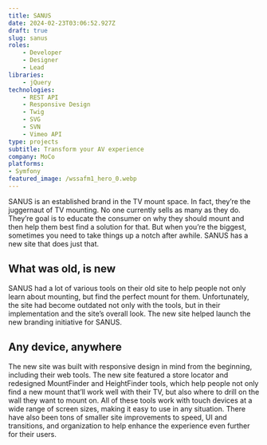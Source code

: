 ```yaml
---
title: SANUS
date: 2024-02-23T03:06:52.927Z
draft: true
slug: sanus
roles:
    - Developer
    - Designer
    - Lead
libraries:
    - jQuery
technologies:
    - REST API
    - Responsive Design
    - Twig
    - SVG
    - SVN
    - Vimeo API
type: projects
subtitle: Transform your AV experience
company: MoCo
platforms:
- Symfony
featured_image: /wssafm1_hero_0.webp
---
```

SANUS is an established brand in the TV mount space. In fact, they’re the juggernaut of TV mounting. No one currently sells as many as they do. They’re goal is to educate the consumer on why they should mount and then help them best find a solution for that. But when you’re the biggest, sometimes you need to take things up a notch after awhile. SANUS has a new site that does just that.

## What was old, is new

SANUS had a lot of various tools on their old site to help people not only learn about mounting, but find the perfect mount for them. Unfortunately, the site had become outdated not only with the tools, but in their implementation and the site’s overall look. The new site helped launch the new branding initiative for SANUS.

## Any device, anywhere

The new site was built with responsive design in mind from the beginning, including their web tools. The new site featured a store locator and redesigned MountFinder and HeightFinder tools, which help people not only find a new mount that’ll work well with their TV, but also where to drill on the wall they want to mount on. All of these tools work with touch devices at a wide range of screen sizes, making it easy to use in any situation. There have also been tons of smaller site improvements to speed, UI and transitions, and organization to help enhance the experience even further for their users.
